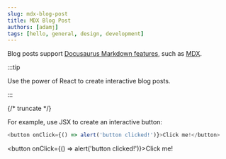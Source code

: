 ```yaml
---
slug: mdx-blog-post
title: MDX Blog Post
authors: [adamj]
tags: [hello, general, design, development]
---
```


Blog posts support [Docusaurus Markdown features](https://docusaurus.io/docs/markdown-features), such as [MDX](https://mdxjs.com/).

<!-- truncate -->

:::tip

Use the power of React to create interactive blog posts.

:::

{/* truncate */}

For example, use JSX to create an interactive button:

```js
<button onClick={() => alert('button clicked!')}>Click me!</button>
```

<button onClick={() => alert('button clicked!')}>Click me!</button>

